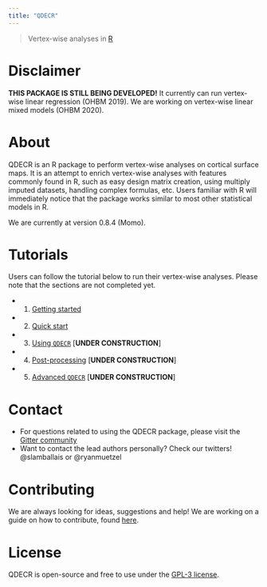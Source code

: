 ```yaml
---
title: "QDECR"
---
```


> Vertex-wise analyses in [R](https://www.r-project.org/)

# Disclaimer

**THIS PACKAGE IS STILL BEING DEVELOPED!** 
It currently can run vertex-wise linear regression (OHBM 2019). We are working on vertex-wise linear mixed models (OHBM 2020). 

# About 

QDECR is an R package to perform vertex-wise analyses on cortical surface maps. It is an attempt to enrich vertex-wise analyses with features commonly found in R, such as easy design matrix creation, using multiply imputed datasets, handling complex formulas, etc. Users familiar with R will immediately notice that the package works similar to most other statistical models in R. 

We are currently at version 0.8.4 (Momo).

# Tutorials

Users can follow the tutorial below to run their vertex-wise analyses. Please note that the sections are not completed yet.

* 1. [Getting started](01-getting-started.html)
* 2. [Quick start](02-quick-start.html)
* 3. [Using `QDECR`](03-using-qdecr.html) [**UNDER CONSTRUCTION**]
* 4. [Post-processing](04-post-processing.html) [**UNDER CONSTRUCTION**]
* 5. [Advanced `QDECR`](05-advanced-qdecr.html) [**UNDER CONSTRUCTION**]

# Contact 

* For questions related to using the QDECR package, please visit the [Gitter community](https://gitter.im/QDECR/questions)
* Want to contact the lead authors personally? Check our twitters! @slamballais or @ryanmuetzel

# Contributing

We are always looking for ideas, suggestions and help! We are working on a guide on how to contribute, found [here](contribution.html).

# License

QDECR is open-source and free to use under the [GPL-3 license](https://en.wikipedia.org/wiki/GNU_General_Public_License).


